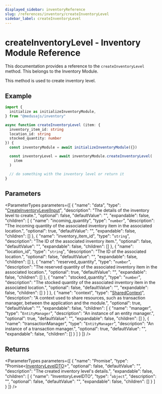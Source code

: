 ```yaml
---
displayed_sidebar: inventoryReference
slug: /references/inventory/createInventoryLevel
sidebar_label: createInventoryLevel
---
```



# createInventoryLevel - Inventory Module Reference

This documentation provides a reference to the `createInventoryLevel` method. This belongs to the Inventory Module.

This method is used to create inventory level.

## Example

```ts
import { 
  initialize as initializeInventoryModule,
} from "@medusajs/inventory"

async function createInventoryLevel (item: {
  inventory_item_id: string
  location_id: string
  stocked_quantity: number
}) {
  const inventoryModule = await initializeInventoryModule({})

  const inventoryLevel = await inventoryModule.createInventoryLevel(
    item
  )

  // do something with the inventory level or return it
}
```

## Parameters

<ParameterTypes parameters={[
  {
    "name": "data",
    "type": "[CreateInventoryLevelInput](../../inventory/interfaces/inventory.CreateInventoryLevelInput.mdx)",
    "description": "The details of the inventory level to create.",
    "optional": false,
    "defaultValue": "",
    "expandable": false,
    "children": [
      {
        "name": "incoming_quantity",
        "type": "`number`",
        "description": "The incoming quantity of the associated inventory item in the associated location.",
        "optional": true,
        "defaultValue": "",
        "expandable": false,
        "children": []
      },
      {
        "name": "inventory_item_id",
        "type": "`string`",
        "description": "The ID of the associated inventory item.",
        "optional": false,
        "defaultValue": "",
        "expandable": false,
        "children": []
      },
      {
        "name": "location_id",
        "type": "`string`",
        "description": "The ID of the associated location.",
        "optional": false,
        "defaultValue": "",
        "expandable": false,
        "children": []
      },
      {
        "name": "reserved_quantity",
        "type": "`number`",
        "description": "The reserved quantity of the associated inventory item in the associated location.",
        "optional": true,
        "defaultValue": "",
        "expandable": false,
        "children": []
      },
      {
        "name": "stocked_quantity",
        "type": "`number`",
        "description": "The stocked quantity of the associated inventory item in the associated location.",
        "optional": false,
        "defaultValue": "",
        "expandable": false,
        "children": []
      }
    ]
  },
  {
    "name": "context",
    "type": "[SharedContext](../../inventory/interfaces/inventory.SharedContext.mdx)",
    "description": "A context used to share resources, such as transaction manager, between the application and the module.",
    "optional": true,
    "defaultValue": "",
    "expandable": false,
    "children": [
      {
        "name": "manager",
        "type": "`EntityManager`",
        "description": "An instance of an entity manager.",
        "optional": true,
        "defaultValue": "",
        "expandable": false,
        "children": []
      },
      {
        "name": "transactionManager",
        "type": "`EntityManager`",
        "description": "An instance of a transaction manager.",
        "optional": true,
        "defaultValue": "",
        "expandable": false,
        "children": []
      }
    ]
  }
]} />

## Returns

<ParameterTypes parameters={[
  {
    "name": "Promise",
    "type": "Promise&#60;[InventoryLevelDTO](../../inventory/types/inventory.InventoryLevelDTO.mdx)&#62;",
    "optional": false,
    "defaultValue": "",
    "description": "The created inventory level's details.",
    "expandable": false,
    "children": [
      {
        "name": "InventoryLevelDTO",
        "type": "`object`",
        "description": "",
        "optional": false,
        "defaultValue": "",
        "expandable": false,
        "children": []
      }
    ]
  }
]} />
